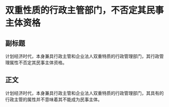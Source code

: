 # 双重性质的行政主管部门，不否定其民事主体资格
## 副标题
计划经济时代，本身兼具行政主管和企业法人双重特质的行政管理部门，其行政管理属性不否定其民事主体资格。
## 正文
计划经济时代，本身兼具行政主管和企业法人双重特质的行政管理部门，其具有的行政主管的属性并不意味着其不能成为民事主体。